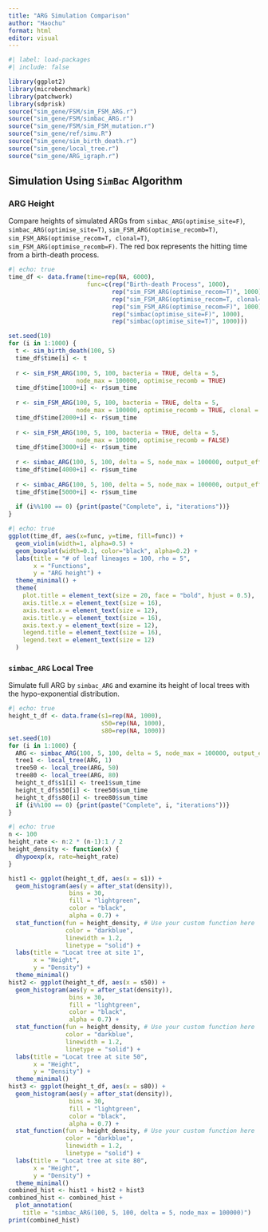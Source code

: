 ```yaml
---
title: "ARG Simulation Comparison"
author: "Haochu"
format: html
editor: visual
---
```


```r
#| label: load-packages
#| include: false

library(ggplot2)
library(microbenchmark)
library(patchwork)
library(sdprisk)
source("sim_gene/FSM/sim_FSM_ARG.r")
source("sim_gene/FSM/simbac_ARG.r")
source("sim_gene/FSM/sim_FSM_mutation.r")
source("sim_gene/ref/simu.R")
source("sim_gene/sim_birth_death.r")
source("sim_gene/local_tree.r")
source("sim_gene/ARG_igraph.r")
```

## Simulation Using `SimBac` Algorithm

### ARG Height

Compare heights of simulated ARGs from `simbac_ARG(optimise_site=F)`, `simbac_ARG(optimise_site=T)`, `sim_FSM_ARG(optimise_recomb=T)`, `sim_FSM_ARG(optimise_recom=T, clonal=T)`, `sim_FSM_ARG(optimise_recomb=F)`. The red box represents the hitting time from a birth-death process.

```r
#| echo: true
time_df <- data.frame(time=rep(NA, 6000),
                      func=c(rep("Birth-death Process", 1000),
                             rep("sim_FSM_ARG(optimise_recom=T)", 1000),
                             rep("sim_FSM_ARG(optimise_recom=T, clonal=T))", 1000),
                             rep("sim_FSM_ARG(optimise_recom=F)", 1000),
                             rep("simbac(optimise_site=F)", 1000),
                             rep("simbac(optimise_site=T)", 1000)))

set.seed(10)
for (i in 1:1000) {
  t <- sim_birth_death(100, 5)
  time_df$time[i] <- t
  
  r <- sim_FSM_ARG(100, 5, 100, bacteria = TRUE, delta = 5,
                   node_max = 100000, optimise_recomb = TRUE)
  time_df$time[1000+i] <- r$sum_time
  
  r <- sim_FSM_ARG(100, 5, 100, bacteria = TRUE, delta = 5,
                   node_max = 100000, optimise_recomb = TRUE, clonal = TRUE)
  time_df$time[2000+i] <- r$sum_time
  
  r <- sim_FSM_ARG(100, 5, 100, bacteria = TRUE, delta = 5,
                   node_max = 100000, optimise_recomb = FALSE)
  time_df$time[3000+i] <- r$sum_time
  
  r <- simbac_ARG(100, 5, 100, delta = 5, node_max = 100000, output_eff_R = FALSE)
  time_df$time[4000+i] <- r$sum_time
  
  r <- simbac_ARG(100, 5, 100, delta = 5, node_max = 100000, output_eff_R = FALSE, optimise_site = TRUE)
  time_df$time[5000+i] <- r$sum_time
  
  if (i%%100 == 0) {print(paste("Complete", i, "iterations"))}
}
```

```r
#| echo: true
ggplot(time_df, aes(x=func, y=time, fill=func)) +
  geom_violin(width=1, alpha=0.5) +
  geom_boxplot(width=0.1, color="black", alpha=0.2) +
  labs(title = "# of leaf lineages = 100, rho = 5",
       x = "Functions",
       y = "ARG height") +
  theme_minimal() +
  theme(
    plot.title = element_text(size = 20, face = "bold", hjust = 0.5),
    axis.title.x = element_text(size = 16),
    axis.text.x = element_text(size = 12),
    axis.title.y = element_text(size = 16),
    axis.text.y = element_text(size = 12),
    legend.title = element_text(size = 16),
    legend.text = element_text(size = 12)
  )
```

### `simbac_ARG` Local Tree

Simulate full ARG by `simbac_ARG` and examine its height of local trees with the hypo-exponential distribution.

```r
#| echo: true
height_t_df <- data.frame(s1=rep(NA, 1000),
                          s50=rep(NA, 1000),
                          s80=rep(NA, 1000))
set.seed(10)
for (i in 1:1000) {
  ARG <- simbac_ARG(100, 5, 100, delta = 5, node_max = 100000, output_eff_R = TRUE, optimise_site = TRUE)
  tree1 <- local_tree(ARG, 1)
  tree50 <- local_tree(ARG, 50)
  tree80 <- local_tree(ARG, 80)
  height_t_df$s1[i] <- tree1$sum_time
  height_t_df$s50[i] <- tree50$sum_time
  height_t_df$s80[i] <- tree80$sum_time
  if (i%%100 == 0) {print(paste("Complete", i, "iterations"))}
}
```

```r
#| echo: true
n <- 100
height_rate <- n:2 * (n-1):1 / 2
height_density <- function(x) {
  dhypoexp(x, rate=height_rate)
}

hist1 <- ggplot(height_t_df, aes(x = s1)) +
  geom_histogram(aes(y = after_stat(density)),
                 bins = 30,
                 fill = "lightgreen",
                 color = "black",
                 alpha = 0.7) +
  stat_function(fun = height_density, # Use your custom function here
                color = "darkblue",
                linewidth = 1.2,
                linetype = "solid") +
  labs(title = "Locat tree at site 1",
       x = "Height",
       y = "Density") +
  theme_minimal()
hist2 <- ggplot(height_t_df, aes(x = s50)) +
  geom_histogram(aes(y = after_stat(density)),
                 bins = 30,
                 fill = "lightgreen",
                 color = "black",
                 alpha = 0.7) +
  stat_function(fun = height_density, # Use your custom function here
                color = "darkblue",
                linewidth = 1.2,
                linetype = "solid") +
  labs(title = "Locat tree at site 50",
       x = "Height",
       y = "Density") +
  theme_minimal()
hist3 <- ggplot(height_t_df, aes(x = s80)) +
  geom_histogram(aes(y = after_stat(density)),
                 bins = 30,
                 fill = "lightgreen",
                 color = "black",
                 alpha = 0.7) +
  stat_function(fun = height_density, # Use your custom function here
                color = "darkblue",
                linewidth = 1.2,
                linetype = "solid") +
  labs(title = "Locat tree at site 80",
       x = "Height",
       y = "Density") +
  theme_minimal()
combined_hist <- hist1 + hist2 + hist3
combined_hist <- combined_hist +
  plot_annotation(
    title = "simbac_ARG(100, 5, 100, delta = 5, node_max = 100000)")
print(combined_hist)
```


